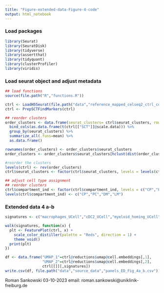 ```yaml
---
title: "Figure-extended-data-Figure-4-code"
output: html_notebook
---
```


### Load packages
```r
library(Seurat)
library(SeuratDisk)
library(tidyverse)
library(assertthat)
library(tidyquant)
library(clusterProfiler)
library(viridis)
```

### Load seurat object and adjust metadata
```r
## load functions
source(file.path("R","functions.R"))

ctrl <- LoadH5Seurat(file.path("data","reference_mapped_celseq2_ctrl_cd206_gate_no_lowq_cells.H5Seurat"))
ctrl <- PrepSCTFindMarkers(ctrl)

## reorder clusters
order_clusters <- data.frame(seurat_clusters= ctrl$seurat_clusters, row.names = rownames(ctrl[[]])) %>%
  bind_cols(as.data.frame(t(ctrl[["SCT"]]@scale.data))) %>%
  group_by(seurat_clusters) %>%
  summarize_all(.funs=mean) %>%
  as.data.frame()

rownames(order_clusters) <- order_clusters$seurat_clusters
order_clusters <- order_clusters$seurat_clusters[hclust(dist(order_clusters[,-1]))$order]

#reorder the clusters
levels(ctrl) <- rev(order_clusters)
ctrl$seurat_clusters <- factor(ctrl$seurat_clusters, levels = levels(ctrl))

## adjust cell type assignment
## reorder clusters
ctrl$compartment_ind <- factor(ctrl$compartment_ind, levels = c("CP","PVM","DM","LM"))
levels(ctrl$compartment_ind) <- c("CP","PC","DM","LM")

```

### Extended data 4 a-b
```r
signatures <- c("macrophages_UCell","cDC2_UCell","myeloid_homing_UCell")

walk(signatures, function(x) {
  plt <- FeaturePlot(ctrl, x) +
    scale_color_distiller(palette = "Reds", direction = 1) +
    theme_void()
  print(plt)
})

```

```r
df <- data.frame("UMAP_1"=ctrl@reductions$umap@cell.embeddings[,1],
                 "UMAP_2"=ctrl@reductions$umap@cell.embeddings[,2],
                 ctrl[[]][,signatures])
write.csv(df, file.path("data","source_data","panels_ED_Fig_4a_b.csv"))
```


Roman Sankowski
03-10-2023
email: roman.sankowski@uniklinik-freiburg.de